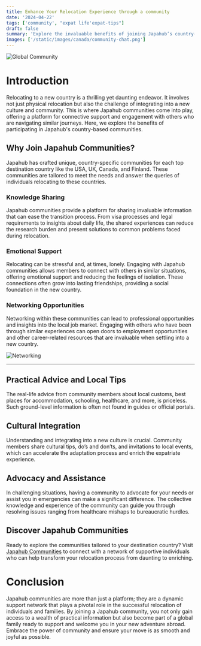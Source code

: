 ```yaml
---
title: Enhance Your Relocation Experience through a community
date: '2024-04-22'
tags: ['community', "expat life'expat-tips"]
draft: false
summary: 'Explore the invaluable benefits of joining Japahub’s country-based communities for a supported and enriched relocation experience to top destination countries like the USA, UK, Canada, and Finland.'
images: ['/static/images/canada/community-chat.png']
---
```


![Global Community](/static/images/chat-time.jpg)

# Introduction

Relocating to a new country is a thrilling yet daunting endeavor. It involves not just physical relocation but also the challenge of integrating into a new culture and community. This is where Japahub communities come into play, offering a platform for connective support and engagement with others who are navigating similar journeys. Here, we explore the benefits of participating in Japahub's country-based communities.

## Why Join Japahub Communities?

Japahub has crafted unique, country-specific communities for each top destination country like the USA, UK, Canada, and Finland. These communities are tailored to meet the needs and answer the queries of individuals relocating to these countries.

### Knowledge Sharing

Japahub communities provide a platform for sharing invaluable information that can ease the transition process. From visa processes and legal requirements to insights about daily life, the shared experiences can reduce the research burden and present solutions to common problems faced during relocation.

### Emotional Support

Relocating can be stressful and, at times, lonely. Engaging with Japahub communities allows members to connect with others in similar situations, offering emotional support and reducing the feelings of isolation. These connections often grow into lasting friendships, providing a social foundation in the new country.

### Networking Opportunities

Networking within these communities can lead to professional opportunities and insights into the local job market. Engaging with others who have been through similar experiences can open doors to employment opportunities and other career-related resources that are invaluable when settling into a new country.

![Networking](/static/images/community-chat.png)

---

## Practical Advice and Local Tips

The real-life advice from community members about local customs, best places for accommodation, schooling, healthcare, and more, is priceless. Such ground-level information is often not found in guides or official portals.

## Cultural Integration

Understanding and integrating into a new culture is crucial. Community members share cultural tips, do’s and don’ts, and invitations to local events, which can accelerate the adaptation process and enrich the expatriate experience.

## Advocacy and Assistance

In challenging situations, having a community to advocate for your needs or assist you in emergencies can make a significant difference. The collective knowledge and experience of the community can guide you through resolving issues ranging from healthcare mishaps to bureaucratic hurdles.

## Discover Japahub Communities

Ready to explore the communities tailored to your destination country? Visit [Japahub Communities](https://info.japahub.com/features) to connect with a network of supportive individuals who can help transform your relocation process from daunting to enriching.

# Conclusion

Japahub communities are more than just a platform; they are a dynamic support network that plays a pivotal role in the successful relocation of individuals and families. By joining a Japahub community, you not only gain access to a wealth of practical information but also become part of a global family ready to support and welcome you in your new adventure abroad. Embrace the power of community and ensure your move is as smooth and joyful as possible.
